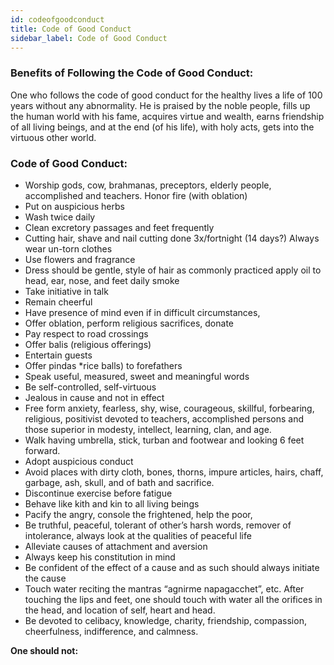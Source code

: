 ```yaml
---
id: codeofgoodconduct
title: Code of Good Conduct
sidebar_label: Code of Good Conduct
---
```




### Benefits of Following the Code of Good Conduct:

One who follows the code of good conduct for the healthy lives a life of 100 years without any abnormality. He is praised by the noble people, fills up the human world with his fame, acquires virtue and wealth, earns friendship of all living beings, and at the end (of his life), with holy acts, gets into the virtuous other world.

### Code of Good Conduct: 
* Worship gods, cow, brahmanas, preceptors, elderly people, accomplished and teachers. Honor fire (with oblation)
* Put on auspicious herbs
* Wash twice daily
* Clean excretory passages and feet frequently
* Cutting hair, shave and nail cutting done 3x/fortnight (14 days?) Always wear un-torn clothes
* Use flowers and fragrance
* Dress should be gentle, style of hair as commonly practiced apply oil to head, ear, nose, and feet daily
smoke
* Take initiative in talk
* Remain cheerful
* Have presence of mind even if in difficult circumstances,
* Offer oblation, perform religious sacrifices, donate
* Pay respect to road crossings
* Offer balis (religious offerings)
* Entertain guests
* Offer pindas *rice balls) to forefathers
* Speak useful, measured, sweet and meaningful words
* Be self-controlled, self-virtuous
* Jealous in cause and not in effect
* Free form anxiety, fearless, shy, wise, courageous, skillful, forbearing, religious, positivist devoted to teachers, accomplished persons and those superior in modesty, intellect, learning, clan, and age.
* Walk having umbrella, stick, turban and footwear and looking 6 feet forward.
* Adopt auspicious conduct
* Avoid places with dirty cloth, bones, thorns, impure articles, hairs, chaff, garbage, ash,
skull, and of bath and sacrifice.
* Discontinue exercise before fatigue
* Behave like kith and kin to all living beings
* Pacify the angry, console the frightened, help the poor,
* Be truthful, peaceful, tolerant of other’s harsh words, remover of intolerance, always look at the qualities of peaceful life
* Alleviate causes of attachment and aversion
* Always keep his constitution in mind
* Be confident of the effect of a cause and as such should always initiate the cause
* Touch water reciting the mantras “agnirme napagacchet”, etc. After touching the lips and feet, one should touch with water all the orifices in the head, and location of self, heart and head.
* Be devoted to celibacy, knowledge, charity, friendship, compassion, cheerfulness, indifference, and calmness.

**One should not:**


